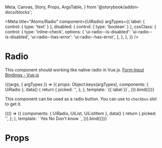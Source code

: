   Meta, Canvas, Story, Props, ArgsTable,
} from '@storybook/addon-docs/blocks';

<Meta
  title="Atoms/Radio"
  component={UiRadio}
  argTypes={{
    label: { control: { type: 'text' } },
    disabled: { control: { type: 'boolean' } },
    cssClass: {
      control: {
        type: 'inline-check',
        options: {
          'ui-radio--is-disabled': 'ui-radio--is-disabled',
          'ui-radio--has-error': 'ui-radio--has-error',
        },
      },
    },
  }}
/>

# Radio

This component should working like native radio in Vue.js. [Form Input Bindings - Vue.js](https://vuejs.org/v2/guide/forms.html#Radio)

<Canvas>
  <Story
    name="Common"
    args={{
      label: 'Yes',
      disabled: false,
      id: 'present',
      value: 'present',
    }}
  >
    {((args, { argTypes }) => ({
      props: Object.keys(argTypes),
      components: { UiRadio },
      data() {
        return {
          picked: '',
        };
      },
      template: `<UiRadio
          v-model="picked"
          :id="id"
          :value="value"
          :disabled="disabled"
          :class="cssClass"
        >{{ label }}</UiRadio>`,
    })).bind({})}
  </Story>
</Canvas>

This component can be used as a radio button. You can use to `checkbox` slot to get it.

<Canvas>
  <Story
    name="Multiple radio"
  >
    {(() => ({
      components: { UiRadio, UiList, UiListItem },
      data() {
        return {
          picked: '',
        };
      },
      template: `<UiList>
        <UiListItem>
          <UiRadio
            v-model="picked"
            name="answer"
            value="present"
          >Yes</UiRadio>
        </UiListItem>
        <UiListItem>
          <UiRadio
            v-model="picked"
            name="answer"
            value="absent"
          >No</UiRadio>
        </UiListItem>
        <UiListItem>
          <UiRadio
            v-model="picked"
            name="answer"
            :value="{id: 's-234', value: 'unknown'}"
          >Don't know</UiRadio>
        </UiListItem>
      </UiList>`,
    })).bind({})}
  </Story>
</Canvas>

# Props

<Props of={UiRadio} />
